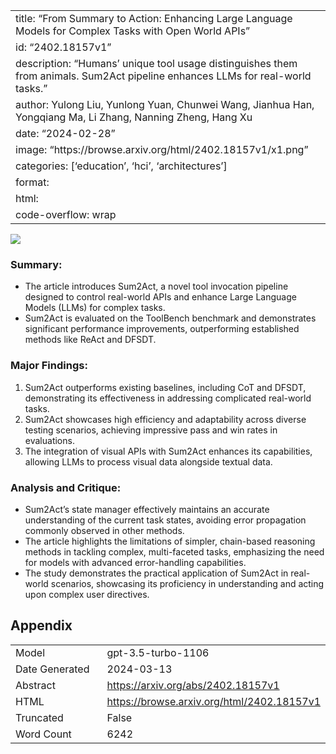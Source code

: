
---
title: "From Summary to Action: Enhancing Large Language Models for Complex Tasks with Open World APIs"
id: "2402.18157v1"
description: "Humans' unique tool usage distinguishes them from animals. Sum2Act pipeline enhances LLMs for real-world tasks."
author: Yulong Liu, Yunlong Yuan, Chunwei Wang, Jianhua Han, Yongqiang Ma, Li Zhang, Nanning Zheng, Hang Xu
date: "2024-02-28"
image: "https://browse.arxiv.org/html/2402.18157v1/x1.png"
categories: ['education', 'hci', 'architectures']
format:
  html:
    code-overflow: wrap
---

![](https://browse.arxiv.org/html/2402.18157v1/x1.png)

### **Summary:**
- The article introduces Sum2Act, a novel tool invocation pipeline designed to control real-world APIs and enhance Large Language Models (LLMs) for complex tasks.
- Sum2Act is evaluated on the ToolBench benchmark and demonstrates significant performance improvements, outperforming established methods like ReAct and DFSDT.

### **Major Findings:**
1. Sum2Act outperforms existing baselines, including CoT and DFSDT, demonstrating its effectiveness in addressing complicated real-world tasks.
2. Sum2Act showcases high efficiency and adaptability across diverse testing scenarios, achieving impressive pass and win rates in evaluations.
3. The integration of visual APIs with Sum2Act enhances its capabilities, allowing LLMs to process visual data alongside textual data.

### **Analysis and Critique:**
- Sum2Act's state manager effectively maintains an accurate understanding of the current task states, avoiding error propagation commonly observed in other methods.
- The article highlights the limitations of simpler, chain-based reasoning methods in tackling complex, multi-faceted tasks, emphasizing the need for models with advanced error-handling capabilities.
- The study demonstrates the practical application of Sum2Act in real-world scenarios, showcasing its proficiency in understanding and acting upon complex user directives.

## Appendix

|          |          |
|----------|----------|
| Model     | gpt-3.5-turbo-1106       |
| Date Generated     | 2024-03-13       |
| Abstract | [https://arxiv.org/abs/2402.18157v1](https://arxiv.org/abs/2402.18157v1)        |
| HTML     | [https://browse.arxiv.org/html/2402.18157v1](https://browse.arxiv.org/html/2402.18157v1)       |
| Truncated       | False       |
| Word Count       | 6242       |